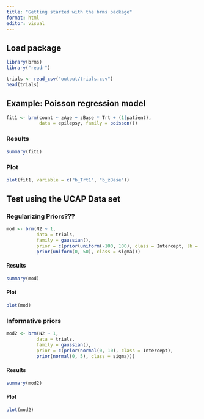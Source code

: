 ```yaml
---
title: "Getting started with the brms package"
format: html
editor: visual
---
```

## Load package

```r
library(brms)
library("readr")

trials <- read_csv("output/trials.csv")
head(trials)
```

## Example: Poisson regression model

```r
fit1 <- brm(count ~ zAge + zBase * Trt + (1|patient),
            data = epilepsy, family = poisson())
```

### Results 

```r
summary(fit1)
```


### Plot

```r
plot(fit1, variable = c("b_Trt1", "b_zBase"))
```


## Test using the UCAP Data set

### Regularizing Priors???

```r
mod <- brm(N2 ~ 1,
           data = trials, 
           family = gaussian(),
           prior = c(prior(uniform(-100, 100), class = Intercept, lb = -100, ub = 100),
           prior(uniform(0, 50), class = sigma)))
```


#### Results

```r
summary(mod)
```

#### Plot

```r
plot(mod)
```

### Informative priors

```r
mod2 <- brm(N2 ~ 1,
           data = trials, 
           family = gaussian(),
           prior = c(prior(normal(0, 10), class = Intercept),
           prior(normal(0, 5), class = sigma)))
```

#### Results

```r
summary(mod2)
```

#### Plot

```r
plot(mod2)
```




